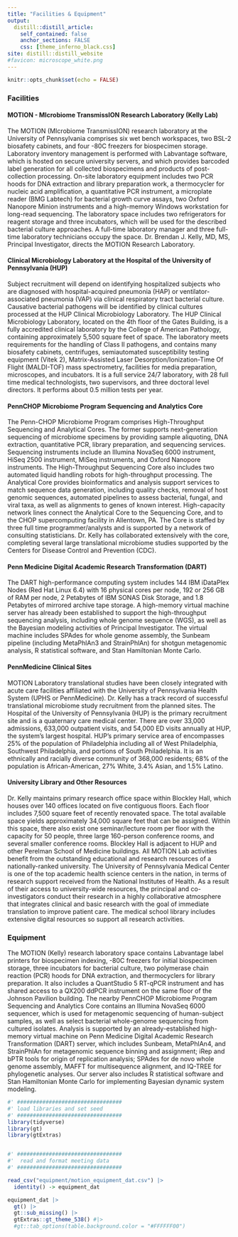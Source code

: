 ```yaml
---
title: "Facilities & Equipment"
output:
  distill::distill_article:
    self_contained: false
    anchor_sections: FALSE
    css: [theme_inferno_black.css]
site: distill::distill_website
#favicon: microscope_white.png
---
```


```r

knitr::opts_chunk$set(echo = FALSE)

```
  
### Facilities        
  
#### MOTION - MIcrobiome TransmissION Research Laboratory (Kelly Lab)  
  
The MOTION (MIcrobiome TransmissION) research laboratory at the University of Pennsylvania comprises six wet bench workspaces, two BSL-2 biosafety cabinets, and four -80C freezers for biospecimen storage. Laboratory inventory management is performed with Labvantage software, which is hosted on secure university servers, and which provides barcoded label generation for all collected biospecimens and products of post-collection processing. On-site laboratory equipment includes two PCR hoods for DNA extraction and library preparation work, a thermocycler for nucleic acid amplification, a quantitative PCR instrument, a microplate reader (BMG Labtech) for bacterial growth curve assays, two Oxford Nanopore Minion instruments and a high-memory Windows workstation for long-read sequencing. The laboratory space includes two refrigerators for reagent storage and three incubators, which will be used for the described bacterial culture approaches. A full-time laboratory manager and three full-time laboratory technicians occupy the space. Dr. Brendan J. Kelly, MD, MS, Principal Investigator, directs the MOTION Research Laboratory.  
  
#### Clinical Microbiology Laboratory at the Hospital of the University of Pennsylvania (HUP)  
  
Subject recruitment will depend on identifying hospitalized subjects who are diagnosed with hospital-acquired pneumonia (HAP) or ventilator-associated pneumonia (VAP) via clinical respiratory tract bacterial culture. Causative bacterial pathogens will be identified by clinical cultures processed at the HUP Clinical Microbiology Laboratory. The HUP Clinical Microbiology Laboratory, located on the 4th floor of the Gates Building, is a fully accredited clinical laboratory by the College of American Pathology, containing approximately 5,500 square feet of space. The laboratory meets requirements for the handling of Class II pathogens, and contains many biosafety cabinets, centrifuges, semiautomated susceptibility testing equipment (Vitek 2), Matrix-Assisted Laser Desorption/Ionization-Time Of Flight (MALDI-TOF) mass spectrometry, facilities for media preparation, microscopes, and incubators. It is a full service 24/7 laboratory, with 28 full time medical technologists, two supervisors, and three doctoral level directors. It performs about 0.5 million tests per year.  
  
#### PennCHOP Microbiome Program Sequencing and Analytics Core  
  
The Penn-CHOP Microbiome Program comprises High-Throughput Sequencing and Analytical Cores. The former supports next-generation sequencing of microbiome specimens by providing sample aliquoting, DNA extraction, quantitative PCR, library preparation, and sequencing services. Sequencing instruments include an Illumina NovaSeq 6000 instrument, HiSeq 2500 instrument, MiSeq instruments, and Oxford Nanopore instruments. The High-Throughput Sequencing Core also includes two automated liquid handling robots for high-throughput processing. The Analytical Core provides bioinformatics and analysis support services to match sequence data generation, including quality checks, removal of host genomic sequences, automated pipelines to assess bacterial, fungal, and viral taxa, as well as alignments to genes of known interest. High-capacity network lines connect the Analytical Core to the Sequencing Core, and to the CHOP supercomputing facility in Allentown, PA. The Core is staffed by three full time programmer/analysts and is supported by a network of consulting statisticians. Dr. Kelly has collaborated extensively with the core, completing several large translational microbiome studies supported by the Centers for Disease Control and Prevention (CDC).  
  
#### Penn Medicine Digital Academic Research Transformation (DART)  
  
The DART high-performance computing system includes 144 IBM iDataPlex Nodes (Red Hat Linux 6.4) with 16 physical cores per node, 192 or 256 GB of RAM per node, 2 Petabytes of IBM SONAS Disk Storage, and 1.8 Petabytes of mirrored archive tape storage. A high-memory virtual machine server has already been established to support the high-throughput sequencing analysis, including whole genome sequence (WGS), as well as the Bayesian modeling activities of Principal Investigator. The virtual machine includes SPAdes for whole genome assembly, the Sunbeam pipeline (including MetaPhlAn3 and StrainPhlAn) for shotgun metagenomic analysis, R statistical software, and Stan Hamiltonian Monte Carlo.  

#### PennMedicine Clinical Sites  
  
MOTION Laboratory translational studies have been closely integrated with acute care facilities affiliated with the University of Pennsylvania Health System (UPHS or PennMedicine). Dr. Kelly has a track record of successful translational microbiome study recruitment from the planned sites. The Hospital of the University of Pennsylvania (HUP) is the primary recruitment site and is a quaternary care medical center. There are over 33,000 admissions, 633,000 outpatient visits, and 54,000 ED visits annually at HUP, the system’s largest hospital. HUP’s primary service area of encompasses 25% of the population of Philadelphia including all of West Philadelphia, Southwest Philadelphia, and portions of South Philadelphia. It is an ethnically and racially diverse community of 368,000 residents; 68% of the population is African-American, 27% White, 3.4% Asian, and 1.5% Latino.  

#### University Library and Other Resources    
  
Dr. Kelly maintains primary research office space within Blockley Hall, which houses over 140 offices located on five contiguous floors. Each floor includes 7,500 square feet of recently renovated space. The total available space yields approximately 34,000 square feet that can be assigned. Within this space, there also exist one seminar/lecture room per floor with the capacity for 50 people, three large 160-person conference rooms, and several smaller conference rooms. Blockley Hall is adjacent to HUP and other Perelman School of Medicine buildings. All MOTION Lab activities benefit from the outstanding educational and research resources of a nationally-ranked university. The University of Pennsylvania Medical Center is one of the top academic health science centers in the nation, in terms of research support received from the National Institutes of Health. As a result of their access to university-wide resources, the principal and co-investigators conduct their research in a highly collaborative atmosphere that integrates clinical and basic research with the goal of immediate translation to improve patient care. The medical school library includes extensive digital resources so support all research activities.  
  
  
### Equipment        
  
The MOTION (Kelly) research laboratory space contains Labvantage label printers for biospecimen indexing, -80C freezers for initial biospecimen storage, three incubators for bacterial culture, two polymerase chain reaction (PCR) hoods for DNA extraction, and thermocyclers for library preparation. It also includes a QuantStudio 5 RT-qPCR instrument and has shared access to a QX200 ddPCR instrument on the same floor of the Johnson Pavilion building. The nearby PennCHOP Microbiome Program Sequencing and Analytics Core contains an Illumina NovaSeq 6000 sequencer, which is used for metagenomic sequencing of human-subject samples, as well as select bacterial whole-genome sequencing from cultured isolates. Analysis is supported by an already-established high-memory virtual machine on Penn Medicine Digital Academic Research Transformation (DART) server, which includes Sunbeam, MetaPhlAn4, and StrainPhlAn for metagenomic sequence binning and assignment; iRep and bPTR tools for origin of replication analysis; SPAdes for de novo whole genome assembly, MAFFT for multisequence alignment, and IQ-TREE for phylogenetic analyses. Our server also includes R statistical software and Stan Hamiltonian Monte Carlo for implementing Bayesian dynamic system modeling.  
  

```r

#' #################################
#' load libraries and set seed
#' #################################
library(tidyverse)
library(gt)
library(gtExtras)


#' #################################
#'  read and format meeting data
#' #################################

read_csv("equipment/motion_equipment_dat.csv") |> 
  identity() -> equipment_dat

equipment_dat |> 
  gt() |> 
  gt::sub_missing() |> 
  gtExtras::gt_theme_538() #|> 
  #gt::tab_options(table.background.color = "#FFFFFF00")


```


 <br>

 <br>

 <br>

 

